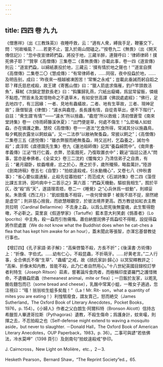 ```yaml
---
---
---
```

title: 四四 卷 九 九
---




《僧惠祥》（出《三教珠英》）夜睡呼救，云：“適有人衆，縛我手足，鞭箠交下，問：‘何故嚙虱？……若更不止，當入於兩山間磕之。’”按卷九二《無畏》（出《開天傳信記》）：“忽中夜宣律師捫蝨，將投于地，三藏半醉，連聲呼曰：‘律師律師！撲死佛子耶？’”贊寧《高僧傳》三集卷二《善無畏傳》亦載此事，卷一四《道宣傳》則云：“道宣捫蝨，以綿紙裹投於地，三藏云：‘撲有情於地之聲也！’”道宣自撰《高僧傳》二集卷二〇《慧成傳》：“有常律師者，……同宿，夜中投蝨於地，……及明告别，成曰：‘昨夜來一檀越被凍困苦！’常慚之永戒”；豈載此垂誡而躬自蹈之耶？釋氏慈悲戒殺，故王建《寄舊山僧》曰：“獵人箭底求傷雁，釣户竿頭救活魚”，蘇軾《次韻定慧欽長老》曰：“鈎簾歸乳燕，穴紙出癡蠅，爲鼠常留飯，憐蛾不點燈。”然皆未及其惜物命之不遺草木，有如安世高譯《佛説處處經》：“佛行，足去地四寸，有三因緣：一者、見地有蟲蟻故，二者、地有生草故，三者、現神足故”；唐僧智遠《律僧》：“濾水與龕燈，長長護有情，自從青草出，便不下階行”，自註：“衆生謂‘有情’”——“濾水”所以捨蟲，“龕燈”所以救蛾；清初僧蒼雪《南來堂詩集》卷一《侍雨師籐溪休夏》：“出門便是草，何處不傷生！”么麽嚙人如蚊蝨，亦在憐護之數。慧皎《高僧傳》卷一一道法“乞食所得，常減其分以施蟲鳥，每夕輒脱衣露坐以飼蚊蝱”，又一二法恭“以敝衲聚蚤蝨，常披以飼之”；《高僧傳》二集卷三五《道悦傳》：“雖衣弊服而絶無蚤蝨，時又巡村，乞蝨養之，誡勿令殺”；虞淳熙《虞德園先生集》卷九《蓮池祖師傳》記其“養蝨綿筒中”。《南齊書·孝義傳》江泌“性行仁義，衣弊，恐虱餓死，乃復取置衣中”；觀泌“詣誌公道人”問事，當亦是奉佛者。《全梁文》卷三二沈約《懺悔文》乃清信弟子之自責，有云：“暑月寢卧，蚊蟁噆膚，忿之於心，應之於手，歲所殲殞，略盈萬計。”陸游《劍南詩稿》卷五七《自警》：“拍蚊違殺戒，引水動機心”，又卷七八《仲秋書事》：“省心要似晨通髮，止殺先從暮拍蚊”；而范成大《石湖詩集》卷二四《藻侄比課五言詩、因吟病中十二首示之》第六首：“捫蝨天機動，驅蚊我相生”，囿於平仄，改“殺”爲“天”，遂語理乖牾，卷二一《睡覺》之“心兵休爲一蚊動”，則順妥矣。朱敦儒《西江月》：“飢蚊餓蚤不相容，一夜何曾做夢！被我不扇不捉，廓然總是虚空”；則非慈心捨我，而欲慧眼觀空，於彼法境界更高。西方教徒如紅衣主教貝拉明（Cardinal Bellarmine）不去身上蝨，以爲么麽死後無靈魂，此生暫得飽噉，不必靳之。莫里哀《假道學家》（Tartuffe）藍本意大利笑劇《僞善者》（Lo Ipocrito）中主角，殺一蝨而引咎痛悔。蕭伯納嘗詫佛子爲蝨咬不得眠，設捉得蝨將作麽處置（We do not know what the Buddhist does when he cat-ches a flea that has kept him awake for an hour），蓋未聞此等張智，亦渾忘基督教徒行事也。

【增訂四】《孔子家語·弟子解》：“高柴啓蟄不殺，方長不折”；《後漢書·方術傳》上：“折像、字伯式。……幼有仁心，不殺昆蟲，不折萌牙。……好黄老言。”二人行事，全合佛氏不傷“生草”、“蟲蟻”之戒，故《顔氏家訓·歸心》以冥契釋教許之： “高柴、折像未知内教，皆能不殺，此乃仁者自然用心。”十八世紀英國目録校訂學者利特生（Joseph Ritson）茹素，嘗著論斥食肉者，而極稱印度婆羅門之護惜微命，不遺蟣蝨麽蟲（themeanest animal，mite or flea）；一日飯於友家，以乾乳酪佐麵包而已（some bread and cheese），乳酪中常寓小蛆，一稚女子適過，忽注視曰：“嘻！翁翁啖生蛆多矣哉！”（La！Mr. Rit- son，what a quantity of mites you are eating！）利惶駭廢食，謂友賣己，怒而絶交（James Sutherland，The Oxford Book of Literary Anecdotes，Pocket Books，1976，p. 154）。《小婦人》作者之父白朗生·阿爾科特（Bronson Alcott）信持古希臘哲人畢達哥拉斯（Pythagoras）遺教，不殺生傷命；爲護身計，蚊來嘬，則揮之去，不忍拍殺之也（Self-defense might extend to waving a mosquito aside，but never to slaughter. －Donald Hall，The Oxford Book of American Literary Anecdotes，OUP Paperback，1983，p. 36）。二事可與諺“若依佛法，冷水莫呷”（1398 頁引）及劍南句“拍蚊違殺戒”參印。

J. Cairncross，New Light on Molière，etc.，2－3.

Hesketh Pearson，Bernard Shaw，“The Reprint Society”ed.，65.